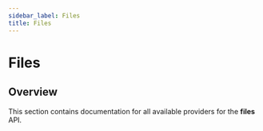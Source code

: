 ```yaml
---
sidebar_label: Files
title: Files
---
```


# Files

## Overview

This section contains documentation for all available providers for the **files** API.
